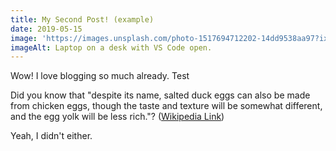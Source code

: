 ```yaml
---
title: My Second Post! (example)
date: 2019-05-15
image: 'https://images.unsplash.com/photo-1517694712202-14dd9538aa97?ixlib=rb-1.2.1&ixid=eyJhcHBfaWQiOjEyMDd9&auto=format&fit=crop&w=2100&q=80'
imageAlt: Laptop on a desk with VS Code open.
---
```


Wow! I love blogging so much already. Test

Did you know that "despite its name, salted duck eggs can also be made from chicken eggs, though the taste and texture will be somewhat different, and the egg yolk will be less rich."? ([Wikipedia Link](https://en.wikipedia.org/wiki/Salted_duck_egg))

Yeah, I didn't either.
